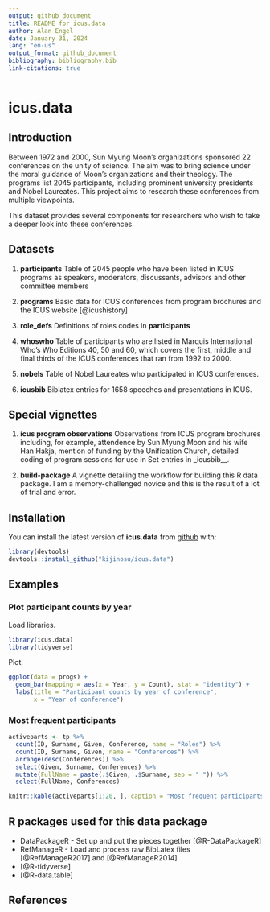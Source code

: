 ```yaml
---
output: github_document
title: README for icus.data
author: Alan Engel
date: January 31, 2024
lang: "en-us"
output_format: github_document
bibliography: bibliography.bib
link-citations: true
---
```

# icus.data

## Introduction
Between 1972 and 2000, Sun Myung Moon's organizations sponsored 22 conferences 
on the unity of science. The aim was to bring science under the moral guidance 
of Moon's organizations and their theology. The programs list 2045 participants, 
including prominent university presidents and Nobel Laureates. This project 
aims to research these conferences from multiple viewpoints.

This dataset provides several components for researchers who wish to take a deeper
look into these conferences.

## Datasets

1. __participants__ Table of 2045 people who have been
listed in ICUS programs as speakers, moderators, discussants,
advisors and other committee members

2. __programs__ Basic data for ICUS conferences from program brochures and
the ICUS website [@icushistory]

3. __role_defs__ Definitions of roles codes in __participants__

4. __whoswho__ Table of participants who are listed in Marquis
International Who's Who Editions 40, 50 and 60, which covers the first, middle
and final thirds of the ICUS conferences that ran from 1992 to 2000.

5. __nobels__ Table of Nobel Laureates who participated in ICUS conferences.

6. __icusbib__ Biblatex entries for 1658 speeches and presentations in ICUS.

## Special vignettes

1. __icus program observations__ Observations from ICUS program brochures
including, for example, attendence by Sun Myung Moon and his wife Han Hakja,
mention of funding by the Unification Church, detailed coding of program sessions
for use in Set entries in _icusbib__.

2. __build-package__ A vignette detailing the workflow for building this R data
package. I am a memory-challenged novice and this is the result of a lot of trial and error.

## Installation

You can install the latest version of __icus.data__ from [github](https://github.com/kijinosu/icus.data) with:

```r
library(devtools)
devtools::install_github("kijinosu/icus.data")
```

## Examples

### Plot participant counts by year

Load libraries.

```r
library(icus.data)
library(tidyverse)
```

Plot.

```r
ggplot(data = progs) +
  geom_bar(mapping = aes(x = Year, y = Count), stat = "identity") +
  labs(title = "Participant counts by year of conference",
       x = "Year of conference")
```



### Most frequent participants

```r
activeparts <- tp %>%
  count(ID, Surname, Given, Conference, name = "Roles") %>%
  count(ID, Surname, Given, name = "Conferences") %>%
  arrange(desc(Conferences)) %>%
  select(Given, Surname, Conferences) %>%
  mutate(FullName = paste(.$Given, .$Surname, sep = " ")) %>%
  select(FullName, Conferences)

knitr::kable(activeparts[1:20, ], caption = "Most frequent participants")
```

## R packages used for this data package

* DataPackageR - Set up and put the pieces together [@R-DataPackageR]
* RefManageR - Load and process raw BibLatex files [@RefManageR2017]
and [@RefManageR2014]
* [@R-tidyverse]
* [@R-data.table]

## References
